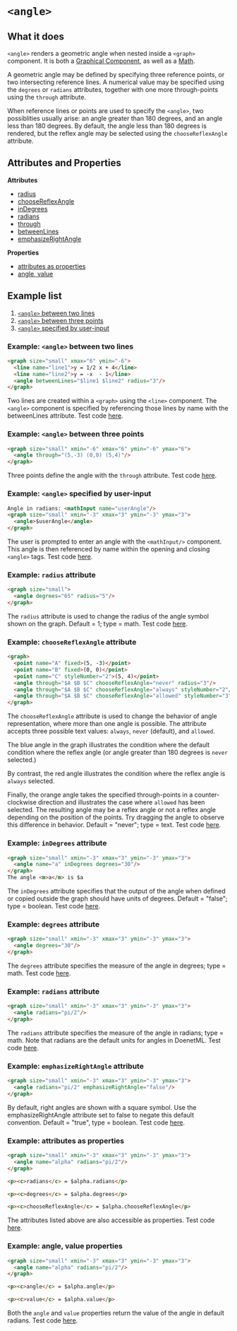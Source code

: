 
# `<angle>`

## What it does
`<angle>` renders a geometric angle when nested inside a `<graph>` component. It is both a [Graphical Component](../componentClasses), as well as a [Math](../componentClasses). 

A geometric angle may be defined by specifying three reference points, or two intersecting reference lines. A numerical value may be specified using the `degrees` or `radians` attributes, together with one more through-points using the `through` attribute.

When reference lines or points are used to specify the `<angle>`, two possiblities usually arise: an angle greater than 180 degrees, and an angle less than 180 degrees.  By default, the angle less than 180 degrees is rendered, but the reflex angle may be selected using the `chooseReflexAngle` attribute.

## Attributes and Properties

<AttrDisplay name="angle" />
<PropDisplay name="angle" />

**Attributes**
* [radius](#radius-ex)
* [chooseReflexAngle](#chooseReflexAngle-ex)
* [inDegrees](#inDegrees-ex)
* [radians](#radians-ex)
* [through](#threePoints-ex)
* [betweenLines](#twoLines-ex)
* [emphasizeRightAngle](#emphasizeRightAngle-ex)

**Properties**
* [attributes as properties](#attributesAsProps-ex)
* [angle, value](#angle-ex)

## Example list
1. [`<angle>` between two lines](#twoLines-ex)
2. [`<angle>` between three points](#threePoints-ex)
3. [`<angle>` specified by user-input](#userInput-ex)

<a id="twoLines-ex"></a>
### Example: `<angle>` between two lines
```html {4}
<graph size="small" xmax="6" ymin="-6">
  <line name="line1">y = 1/2 x + 4</line>
  <line name="line2">y = -x  - 1</line>
  <angle betweenLines="$line1 $line2" radius="3"/>
</graph>
```
Two lines are created within a `<graph>` using the `<line>` component. The `<angle>` component is specified by referencing those lines by name with the betweenLines attribute. Test code [here](#test-code).

<a id="threePoints-ex"></a>
### Example: `<angle>` between three points
```html
<graph size="small" xmin="-6" xmax="6" ymin="-6" ymax="6">
  <angle through="(5,-3) (0,0) (5,4)"/>
</graph>
```
Three points define the angle with the `through` attribute. Test code [here](#test-code).

<a id="userInput-ex"></a>
### Example: `<angle>` specified by user-input
```html {3}
Angle in radians: <mathInput name="userAngle"/>
<graph size="small" xmin="-3" xmax="3" ymin="-3" ymax="3">
  <angle>$userAngle</angle>
</graph>
```
The user is prompted to enter an angle with the `<mathInput/>` component. This angle is then referenced by name within the opening and closing `<angle>` tags. Test code [here](#test-code).

<a id="radius-ex"></a>
### Example: `radius` attribute
```html
<graph size="small">
  <angle degrees="65" radius="5"/>
</graph>
```
The `radius` attribute is used to change the radius of the angle symbol shown on the graph. Default = 1; type = math. Test code [here](#test-code).

<a id="chooseReflexAngle-ex"></a>
### Example: `chooseReflexAngle` attribute
```html {5,6,7}
<graph>
  <point name="A" fixed>(5, -3)</point>
  <point name="B" fixed>(0, 0)</point>
  <point name="C" styleNumber="2">(5, 4)</point>
  <angle through="$A $B $C" chooseReflexAngle="never" radius="3"/>
  <angle through="$A $B $C" chooseReflexAngle="always" styleNumber="2"/>
  <angle through="$A $B $C" chooseReflexAngle="allowed" styleNumber="3" radius="2"/>
</graph>
```
The `chooseReflexAngle` attribute is used to change the behavior of angle representation, where more than one angle is possible. The attribute accepts three possible text values: `always`, `never` (default), and `allowed`.

The blue angle in the graph illustrates the condition where the default condition where the reflex angle (or angle greater than 
180 degrees is `never` selected.)

By contrast, the red angle illustrates the condition where the reflex angle is `always` selected.

Finally, the orange angle takes the specified through-points in a counter-clockwise direction and illustrates the case where `allowed` has been selected. The resulting angle may be a reflex angle or not a reflex angle depending on the position of the points. Try dragging the angle to observe this difference in behavior. Default = "never"; type = text. Test code [here](#test-code).

<a id="inDegrees-ex"></a>
### Example: `inDegrees` attribute
```html
<graph size="small" xmin="-3" xmax="3" ymin="-3" ymax="3">
  <angle name="a" inDegrees degrees="30"/>
</graph>
The angle <m>a</m> is $a
```
The `inDegrees` attribute specifies that the output of the angle when defined or copied outside the graph should have units of degrees. Default = "false"; type = boolean. Test code [here](#test-code).

<a id="degrees-ex"></a>
### Example: `degrees` attribute
```html
<graph size="small" xmin="-3" xmax="3" ymin="-3" ymax="3">
  <angle degrees="30"/>
</graph>
```
The `degrees` attribute specifies the measure of the angle in degrees; type = math. Test code [here](#test-code).

<a id="radians-ex"></a>
### Example: `radians` attribute
```html
<graph size="small" xmin="-3" xmax="3" ymin="-3" ymax="3">
  <angle radians="pi/2"/>
</graph>
```
The `radians` attribute specifies the measure of the angle in radians; type = math. Note that radians are the default units for angles in DoenetML. Test code [here](#test-code).


<a id="emphasizeRightAngle-ex"></a>
### Example: `emphasizeRightAngle` attribute
```html
<graph size="small" xmin="-3" xmax="3" ymin="-3" ymax="3">
  <angle radians="pi/2" emphasizeRightAngle="false"/>
</graph>
```
By default, right angles are shown with a square symbol. Use the emphasizeRightAngle attribute set to false to negate this default convention. Default = "true", type = boolean. Test code [here](#test-code).

<a id="attributesAsProps-ex"></a>
### Example: attributes as properties
```html
<graph size="small" xmin="-3" xmax="3" ymin="-3" ymax="3">
  <angle name="alpha" radians="pi/2"/>
</graph>

<p><c>radians</c> = $alpha.radians</p>

<p><c>degrees</c> = $alpha.degrees</p>

<p><c>chooseReflexAngle</c> = $alpha.chooseReflexAngle</p>
```
The attributes listed above are also accessible as properties. Test code [here](#test-code).


<a id="angle-ex"></a>
### Example: angle, value properties
```html
<graph size="small" xmin="-3" xmax="3" ymin="-3" ymax="3">
  <angle name="alpha" radians="pi/2"/>
</graph>

<p><c>angle</c> = $alpha.angle</p>

<p><c>value</c> = $alpha.value</p>
```
Both the `angle` and `value` properties return the value of the angle in default radians. Test code [here](#test-code).

<a id="test-code"></a>
